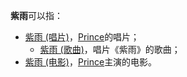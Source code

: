 '''紫雨'''可以指：
* [[紫雨_(唱片)|紫雨 (唱片)]]，[[Prince|Prince]]的唱片；
** [[紫雨_(歌曲)|紫雨 (歌曲)]]，唱片《紫雨》的歌曲；
* [[紫雨_(电影)|紫雨 (电影)]]，[[Prince|Prince]]主演的电影。
{{disambig|Cat=二字作品消歧義}}